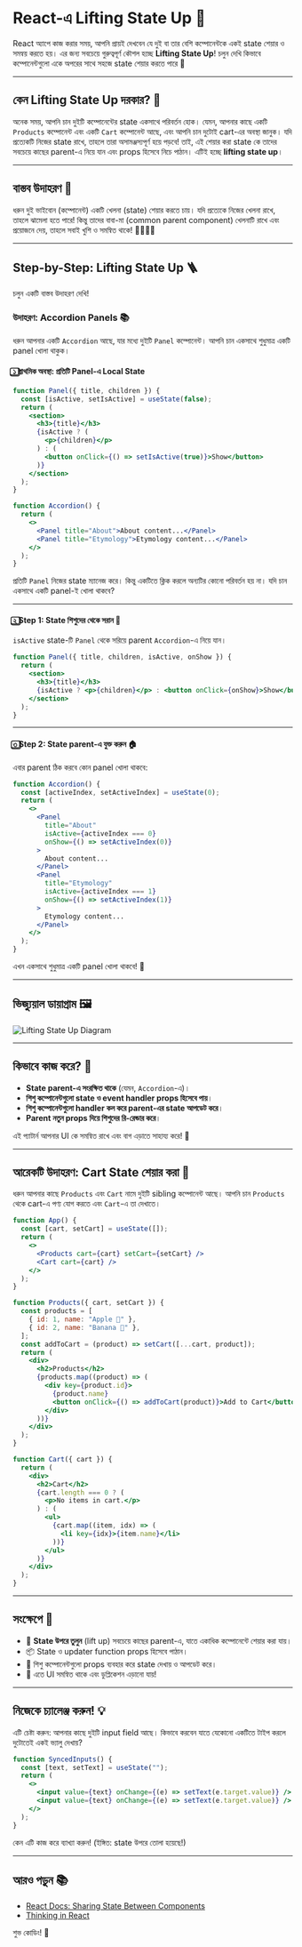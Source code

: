 # React-এ Lifting State Up 🚀

React অ্যাপে কাজ করার সময়, আপনি প্রায়ই দেখবেন যে দুই বা তার বেশি কম্পোনেন্টকে একই state শেয়ার ও সমন্বয় করতে হয়। এর জন্য সবচেয়ে গুরুত্বপূর্ণ কৌশল হচ্ছে **Lifting State Up**! চলুন দেখি কিভাবে কম্পোনেন্টগুলো একে অপরের সাথে সহজে state শেয়ার করতে পারে 🤝

---

## কেন Lifting State Up দরকার? 🤔

অনেক সময়, আপনি চান দুইটি কম্পোনেন্টের state একসাথে পরিবর্তন হোক। যেমন, আপনার কাছে একটি `Products` কম্পোনেন্ট এবং একটি `Cart` কম্পোনেন্ট আছে, এবং আপনি চান দুটোই cart-এর অবস্থা জানুক। যদি প্রত্যেকটি নিজের state রাখে, তাহলে তারা অসামঞ্জস্যপূর্ণ হয়ে পড়বে! তাই, এই শেয়ার করা state কে তাদের সবচেয়ে কাছের parent-এ নিয়ে যান এবং props হিসেবে নিচে পাঠান। এটিই হচ্ছে **lifting state up**।

---

## বাস্তব উদাহরণ 🌳

ধরুন দুই ভাইবোন (কম্পোনেন্ট) একটি খেলনা (state) শেয়ার করতে চায়। যদি প্রত্যেকে নিজের খেলনা রাখে, তাহলে ঝামেলা হতে পারে! কিন্তু তাদের বাবা-মা (common parent component) খেলনাটি রাখে এবং প্রয়োজনে দেয়, তাহলে সবাই খুশি ও সমন্বিত থাকে! 👨‍👩‍👧‍👦

---

## Step-by-Step: Lifting State Up 🪜

চলুন একটি বাস্তব উদাহরণ দেখি!

### উদাহরণ: Accordion Panels 📚

ধরুন আপনার একটি `Accordion` আছে, যার মধ্যে দুইটি `Panel` কম্পোনেন্ট। আপনি চান একসাথে শুধুমাত্র একটি panel খোলা থাকুক।

#### ১️⃣ প্রাথমিক অবস্থা: প্রতিটি Panel-এ Local State

```jsx
function Panel({ title, children }) {
  const [isActive, setIsActive] = useState(false);
  return (
    <section>
      <h3>{title}</h3>
      {isActive ? (
        <p>{children}</p>
      ) : (
        <button onClick={() => setIsActive(true)}>Show</button>
      )}
    </section>
  );
}

function Accordion() {
  return (
    <>
      <Panel title="About">About content...</Panel>
      <Panel title="Etymology">Etymology content...</Panel>
    </>
  );
}
```

প্রতিটি `Panel` নিজের state ম্যানেজ করে। কিন্তু একটিতে ক্লিক করলে অন্যটির কোনো পরিবর্তন হয় না। যদি চান একসাথে একটি panel-ই খোলা থাকবে?

---

#### ২️⃣ Step 1: State শিশুদের থেকে সরান 🧹

`isActive` state-টি `Panel` থেকে সরিয়ে parent `Accordion`-এ নিয়ে যান।

```jsx
function Panel({ title, children, isActive, onShow }) {
  return (
    <section>
      <h3>{title}</h3>
      {isActive ? <p>{children}</p> : <button onClick={onShow}>Show</button>}
    </section>
  );
}
```

---

#### ৩️⃣ Step 2: State parent-এ যুক্ত করুন 🏠

এবার parent ঠিক করবে কোন panel খোলা থাকবে:

```jsx
function Accordion() {
  const [activeIndex, setActiveIndex] = useState(0);
  return (
    <>
      <Panel
        title="About"
        isActive={activeIndex === 0}
        onShow={() => setActiveIndex(0)}
      >
        About content...
      </Panel>
      <Panel
        title="Etymology"
        isActive={activeIndex === 1}
        onShow={() => setActiveIndex(1)}
      >
        Etymology content...
      </Panel>
    </>
  );
}
```

এখন একসাথে শুধুমাত্র একটি panel খোলা থাকবে! 🎉

---

## ভিজ্যুয়াল ডায়াগ্রাম 🖼️

![Lifting State Up Diagram](../../../../../public/lifting-state-up.JPG)

---

## কিভাবে কাজ করে? 🧠

- **State parent-এ সংরক্ষিত থাকে** (যেমন, `Accordion`-এ)।
- **শিশু কম্পোনেন্টগুলো state ও event handler props হিসেবে পায়**।
- **শিশু কম্পোনেন্টগুলো handler কল করে parent-এর state আপডেট করে**।
- **Parent নতুন props দিয়ে শিশুদের রি-রেন্ডার করে**।

এই প্যাটার্ন আপনার UI কে সমন্বিত রাখে এবং বাগ এড়াতে সাহায্য করে! 🐞

---

## আরেকটি উদাহরণ: Cart State শেয়ার করা 🛒

ধরুন আপনার কাছে `Products` এবং `Cart` নামে দুইটি sibling কম্পোনেন্ট আছে। আপনি চান `Products` থেকে cart-এ পণ্য যোগ করতে এবং `Cart`-এ তা দেখাতে।

```jsx
function App() {
  const [cart, setCart] = useState([]);
  return (
    <>
      <Products cart={cart} setCart={setCart} />
      <Cart cart={cart} />
    </>
  );
}

function Products({ cart, setCart }) {
  const products = [
    { id: 1, name: "Apple 🍎" },
    { id: 2, name: "Banana 🍌" },
  ];
  const addToCart = (product) => setCart([...cart, product]);
  return (
    <div>
      <h2>Products</h2>
      {products.map((product) => (
        <div key={product.id}>
          {product.name}
          <button onClick={() => addToCart(product)}>Add to Cart</button>
        </div>
      ))}
    </div>
  );
}

function Cart({ cart }) {
  return (
    <div>
      <h2>Cart</h2>
      {cart.length === 0 ? (
        <p>No items in cart.</p>
      ) : (
        <ul>
          {cart.map((item, idx) => (
            <li key={idx}>{item.name}</li>
          ))}
        </ul>
      )}
    </div>
  );
}
```

---

## সংক্ষেপে 📝

- 🔼 **State উপরে তুলুন** (lift up) সবচেয়ে কাছের parent-এ, যাতে একাধিক কম্পোনেন্টে শেয়ার করা যায়।
- 📦 State ও updater function props হিসেবে পাঠান।
- 🧩 শিশু কম্পোনেন্টগুলো props ব্যবহার করে state দেখায় ও আপডেট করে।
- 🧹 এতে UI সমন্বিত থাকে এবং ডুপ্লিকেশন এড়ানো যায়!

---

## নিজেকে চ্যালেঞ্জ করুন! 💡

এটি চেষ্টা করুন: আপনার কাছে দুইটি input field আছে। কিভাবে করবেন যাতে যেকোনো একটিতে টাইপ করলে দুটোতেই একই ভ্যালু দেখায়?

```jsx
function SyncedInputs() {
  const [text, setText] = useState("");
  return (
    <>
      <input value={text} onChange={(e) => setText(e.target.value)} />
      <input value={text} onChange={(e) => setText(e.target.value)} />
    </>
  );
}
```

কেন এটি কাজ করে ব্যাখ্যা করুন! (ইঙ্গিত: state উপরে তোলা হয়েছে!)

---

## আরও পড়ুন 📚

- [React Docs: Sharing State Between Components](https://react.dev/learn/sharing-state-between-components)
- [Thinking in React](https://react.dev/learn/thinking-in-react)

শুভ কোডিং! 🎉

